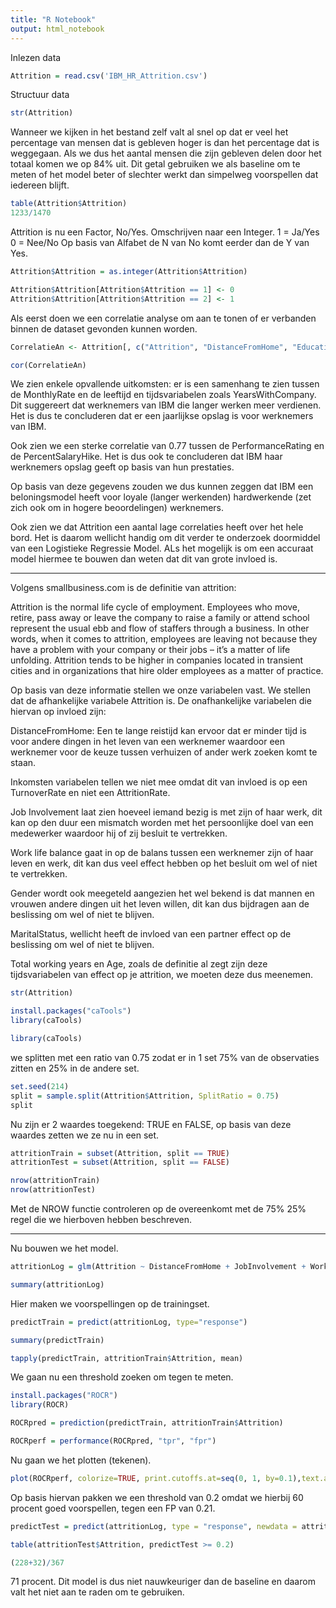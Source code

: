 ```yaml
---
title: "R Notebook"
output: html_notebook
---
```


Inlezen data
```r
Attrition = read.csv('IBM_HR_Attrition.csv')
```
Structuur data
```r
str(Attrition)
```


Wanneer we kijken in het bestand zelf valt al snel op dat er veel het percentage van mensen dat is gebleven hoger is dan het percentage dat is weggegaan. Als we dus het aantal mensen die zijn gebleven delen door het totaal komen we op 84% uit. Dit getal gebruiken we als baseline om te meten of het model beter of slechter werkt dan simpelweg voorspellen dat iedereen blijft.
```r
table(Attrition$Attrition)
1233/1470
```

Attrition is nu een Factor, No/Yes. Omschrijven naar een Integer. 
1 = Ja/Yes
0 = Nee/No
Op basis van Alfabet de N van No komt eerder dan de Y van Yes.

```r
Attrition$Attrition = as.integer(Attrition$Attrition)
```

```r
Attrition$Attrition[Attrition$Attrition == 1] <- 0
Attrition$Attrition[Attrition$Attrition == 2] <- 1
```

Als eerst doen we een correlatie analyse om aan te tonen of er verbanden binnen de dataset gevonden kunnen worden.

```r
CorrelatieAn <- Attrition[, c("Attrition", "DistanceFromHome", "Education", "Age", "DailyRate", "EmployeeCount", "EmployeeNumber", "EnvironmentSatisfaction", "HourlyRate", "JobInvolvement", "JobLevel", "JobSatisfaction", "MonthlyIncome", "MonthlyRate", "NumCompaniesWorked", "PercentSalaryHike", "PerformanceRating", "StandardHours", "StockOptionLevel", "TotalWorkingYears", "TrainingTimesLastYear", "WorkLifeBalance", "YearsAtCompany", "YearsInCurrentRole", "YearsSinceLastPromotion", "YearsWithCurrManager" )]
```

```r
cor(CorrelatieAn)
```
We zien enkele opvallende uitkomsten: er is een samenhang te zien tussen de MonthlyRate en de leeftijd en tijdsvariabelen zoals YearsWithCompany. Dit suggereert dat werknemers van IBM die langer werken meer verdienen. Het is dus te concluderen dat er een jaarlijkse opslag is voor werknemers van IBM.

Ook zien we een sterke correlatie van 0.77 tussen de PerformanceRating en de PercentSalaryHike. Het is dus ook te concluderen dat IBM haar werknemers opslag geeft op basis van hun prestaties. 

Op basis van deze gegevens zouden we dus kunnen zeggen dat IBM een beloningsmodel heeft voor loyale (langer werkenden) hardwerkende (zet zich ook om in hogere beoordelingen) werknemers.

Ook zien we dat Attrition een aantal lage correlaties heeft over het hele bord. Het is daarom wellicht handig om dit verder te onderzoek doormiddel van een Logistieke Regressie Model. ALs het mogelijk is om een accuraat model hiermee te bouwen dan weten dat dit van grote invloed is.

------------------------------------------------------------------------------------------------------------------------------------------------

Volgens smallbusiness.com is de definitie van attrition:

Attrition is the normal life cycle of employment. Employees who move, retire, pass away or leave the company to raise a family or attend school represent the usual ebb and flow of staffers through a business. In other words, when it comes to attrition, employees are leaving not because they have a problem with your company or their jobs – it’s a matter of life unfolding. Attrition tends to be higher in companies located in transient cities and in organizations that hire older employees as a matter of practice.

Op basis van deze informatie stellen we onze variabelen vast.
We stellen dat de afhankelijke variabele Attrition is. De onafhankelijke variabelen die hiervan op invloed zijn:

DistanceFromHome: Een te lange reistijd kan ervoor dat er minder tijd is voor andere dingen in het leven van een werknemer waardoor een werknemer voor de keuze tussen verhuizen of ander werk zoeken komt te staan.

Inkomsten variabelen tellen we niet mee omdat dit van invloed is op een TurnoverRate en niet een AttritionRate.

Job Involvement laat zien hoeveel iemand bezig is met zijn of haar werk, dit kan op den duur een mismatch worden met het persoonlijke doel van een medewerker waardoor hij of zij besluit te vertrekken.

Work life balance gaat in op de balans tussen een werknemer zijn of haar leven en werk, dit kan dus veel effect hebben op het besluit om wel of niet te vertrekken.

Gender wordt ook meegeteld aangezien het wel bekend is dat mannen en vrouwen andere dingen uit het leven willen, dit kan dus bijdragen aan de beslissing om wel of niet te blijven.

MaritalStatus, wellicht heeft de invloed van een partner effect op de beslissing om wel of niet te blijven.

Total working years en Age, zoals de definitie al zegt zijn deze tijdsvariabelen van effect op je attrition, we moeten deze dus meenemen.


```r
str(Attrition)
```


```r
install.packages("caTools")
library(caTools)
```
```r
library(caTools)
```


we splitten met een ratio van 0.75 zodat er in 1 set 75% van de observaties zitten en 25% in de andere set.
```r
set.seed(214)
split = sample.split(Attrition$Attrition, SplitRatio = 0.75)
split
```


Nu zijn er 2 waardes toegekend: TRUE en FALSE, op basis van deze waardes zetten we ze nu in een set.

```r
attritionTrain = subset(Attrition, split == TRUE)
attritionTest = subset(Attrition, split == FALSE)

nrow(attritionTrain)
nrow(attritionTest)
```

Met de NROW functie controleren op de overeenkomt met de 75% 25% regel die we hierboven hebben beschreven.

-----------------------------------------------------------------------------------------------------------------------------------

Nu bouwen we het model.
```r
attritionLog = glm(Attrition ~ DistanceFromHome + JobInvolvement + WorkLifeBalance + Gender + MaritalStatus + TotalWorkingYears + Age, data=attritionTrain, family = binomial)

summary(attritionLog)
```

Hier maken we voorspellingen op de trainingset.
```r
predictTrain = predict(attritionLog, type="response")

summary(predictTrain)

```

```r
tapply(predictTrain, attritionTrain$Attrition, mean)
```

We gaan nu een threshold zoeken om tegen te meten.

```r
install.packages("ROCR")
library(ROCR)
```
```r
ROCRpred = prediction(predictTrain, attritionTrain$Attrition)
```

```r
ROCRperf = performance(ROCRpred, "tpr", "fpr")
```

Nu gaan we het plotten (tekenen).
```r
plot(ROCRperf, colorize=TRUE, print.cutoffs.at=seq(0, 1, by=0.1),text.adj=c(-0.2, 1.7))
```
Op basis hiervan pakken we een threshold van 0.2 omdat we hierbij 60 procent goed voorspellen, tegen een FP van 0.21.

```r
predictTest = predict(attritionLog, type = "response", newdata = attritionTest)

table(attritionTest$Attrition, predictTest >= 0.2)
```
```r
(228+32)/367
```
71 procent. Dit model is dus niet nauwkeuriger dan de baseline en daarom valt het niet aan te raden om te gebruiken.
